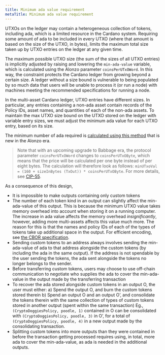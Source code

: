 ```yaml
---
title: Minimum ada value requirement
metaTitle: Minimum ada value requirement
---
```


UTXOs on the ledger may contain a heterogeneous collection of tokens, including ada, which is a limited resource in the Cardano system. Requiring some amount of ada to be included in every UTXO (where that amount is based on the size of the UTXO, in bytes), limits the maximum total size taken up by UTXO entries on the ledger at any given time.

The maximum possible UTXO size (the sum of the sizes of all UTXO entries) is implicitly adjusted by raising and lowering the `min-ada-value` variable, which is calculated using the Alonzo parameter `coinsPerUTxOWord`. In this way, the constraint protects the Cardano ledger from growing beyond a certain size. A ledger without a size bound is vulnerable to being populated by so much data that users will be unable to process it (or run a node) with machines meeting the recommended specifications for running a node.

In the multi-asset Cardano ledger, UTXO entries have different sizes. In particular, any entries containing a non-ada asset contain records of the Policy IDs, asset names, and quantities of each of the non-ada assets. To maintain the max UTXO size bound on the UTXO stored on the ledger with variable entry sizes, we must adjust the minimum ada value for each UTXO entry, based on its size.  

The minimum number of ada required is [calculated using this method](https://github.com/input-output-hk/cardano-ledger/blob/master/doc/explanations/min-utxo-alonzo.rst) that is new in the Alonzo era.

> Note that with an upcoming upgrade to Babbage era, the protocol parameter `coinsPerUTxOWord` changes to `coinsPerUTxOByte`, which means that the price will be calculated per one byte instead of per eight bytes. The calculation will therefore look as follows: `minUTxoVal = (160 + sizeInBytes (TxOut)) * coinsPerUTxOByte`. For more details, see [CIP-55](https://cips.cardano.org/cip/CIP-0055).

As a consequence of this design,

- It is impossible to make outputs containing only custom tokens
- The number of each token kind in an output can slightly affect the min-ada-value of this output. This is because the minimum UTXO value takes memory overhead into account when storing it on a running computer. The increase in ada value affects the memory overhead *insignificantly*, however, adding more multi-assets affects this value much more. The reason for this is that the names and policy IDs of each of the types of tokens take up additional space in the output. For efficient encoding, see [the CBOR specification](https://www.rfc-editor.org/rfc/rfc8949#name-specification-of-the-cbor-e).
- Sending custom tokens to an address always involves sending the min-ada-value of ada to that address alongside the custom tokens (by including the ada in the same output). If the address is not spendable by the user sending the tokens, the ada sent alongside the tokens no longer belongs to the sender.
- Before transferring custom tokens, users may choose to use off-chain communication to negotiate who supplies the ada to cover the min-ada-value in the output made by the transferring transaction
- To recover the ada stored alongside custom tokens in an output O, the user must either: a) Spend the output O, and burn the custom tokens stored therein b) Spend an output O and an output O’, and consolidate the tokens therein with the same collection of types of custom tokens stored in another output (spent within the same transaction)
Eg., `(CryptoDoggiesPolicy, poodle, 1)` contained in O can be consolidated with `(CryptoDoggiesPolicy, poodle, 3)` in O’, for a total of `(CryptoDoggiesPolicy, poodle, 4)` in a new output made by the consolidating transaction.
- Splitting custom tokens into more outputs than they were contained in before the transaction getting processed requires using, in total, more ada to cover the min-ada-value, as ada is needed in the additional outputs.

